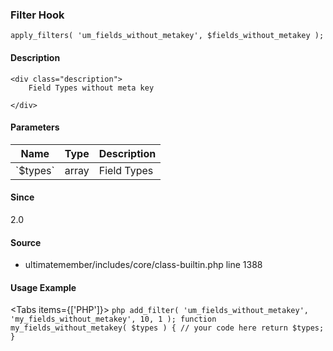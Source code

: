 
### Filter Hook    
    
```
apply_filters( 'um_fields_without_metakey', $fields_without_metakey );
```

#### Description
    <div class="description">
        Field Types without meta key
 
    </div>

#### Parameters
            
<table className="table-auto mt-2 border dark:border-gray-500 p-5 text-sm text-left">
<thead>
<tr>
<th  className="px-3">Name</th>
<th  className="px-3">Type</th>
<th  className="px-3">Description</th>
</tr>
</thead>
<tbody>
               <tr >
               <td className="px-3 py-2">`$types`</td>
               <td className="px-3 py-2">array</td>
               <td className="px-3 py-2 text-sm">Field Types</td>
               </tr>
</tbody>
</table>

#### Since
<div class="description">
2.0
</div>

#### Source
  - <Link href="/developer/files/includes-core-class-builtin#source-view.1388">ultimatemember/includes/core/class-builtin.php</Link> <Link href="/developer/files/includes-core-class-builtin#source-view.1388">line 1388</Link>



#### Usage Example

<Tabs items={['PHP']}>
    <Tab>
    ```php
    add_filter( 'um_fields_without_metakey', 'my_fields_without_metakey', 10, 1 );
 function my_fields_without_metakey( $types ) {
     // your code here
     return $types;
 }
    ```
    </Tab>
</Tabs>